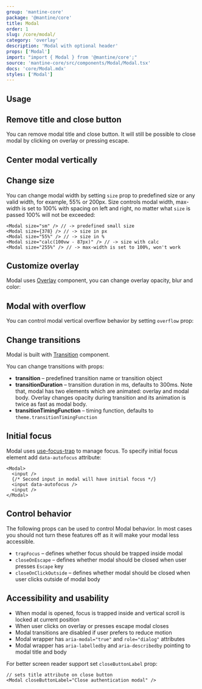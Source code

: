 ```yaml
---
group: 'mantine-core'
package: '@mantine/core'
title: Modal
order: 1
slug: /core/modal/
category: 'overlay'
description: 'Modal with optional header'
props: ['Modal']
import: "import { Modal } from '@mantine/core';"
source: 'mantine-core/src/components/Modal/Modal.tsx'
docs: 'core/Modal.mdx'
styles: ['Modal']
---
```



## Usage

<Demo data={ModalDemos.usage} />

## Remove title and close button

You can remove modal title and close button.
It will still be possible to close modal by clicking on overlay or pressing escape.

<Demo data={ModalDemos.header} />

## Center modal vertically

<Demo data={ModalDemos.centered} />

## Change size

You can change modal width by setting `size` prop to predefined size or any valid width, for example, 55% or 200px.
Size controls modal width, max-width is set to 100% with spacing on left and right, no matter what `size` is passed 100% will not be exceeded:

```tsx
<Modal size="sm" /> // -> predefined small size
<Modal size={378} /> // -> size in px
<Modal size="55%" /> // -> size in %
<Modal size="calc(100vw - 87px)" /> // -> size with calc
<Modal size="255%" /> // -> max-width is set to 100%, won't work
```

<Demo data={ModalDemos.sizes} />

## Customize overlay

Modal uses [Overlay](/core/overlay/) component, you can change overlay opacity, blur and color:

<Demo data={ModalDemos.overlay} />

## Modal with overflow

You can control modal vertical overflow behavior by setting `overflow` prop:

<Demo data={ModalDemos.overflow} />

## Change transitions

Modal is built with [Transition](/core/transition/) component.

You can change transitions with props:

- **transition** – predefined transition name or transition object
- **transitionDuration** – transition duration in ms, defaults to 300ms. Note that, modal has two elements which are animated: overlay and modal body. Overlay changes opacity during transition and its animation is twice as fast as modal body.
- **transitionTimingFunction** – timing function, defaults to `theme.transitionTimingFunction`

<Demo data={ModalDemos.transitions} />

## Initial focus

Modal uses [use-focus-trap](/hooks/use-focus-trap/) to manage focus.
To specify initial focus element add `data-autofocus` attribute:

```tsx
<Modal>
  <input />
  {/* Second input in modal will have initial focus */}
  <input data-autofocus />
  <input />
</Modal>
```

## Control behavior

The following props can be used to control Modal behavior.
In most cases you should not turn these features off as it will make your modal less accessible.

- `trapFocus` – defines whether focus should be trapped inside modal
- `closeOnEscape` – defines whether modal should be closed when user presses `Escape` key
- `closeOnClickOutside` – defines whether modal should be closed when user clicks outside of modal body

## Accessibility and usability

- When modal is opened, focus is trapped inside and vertical scroll is locked at current position
- When user clicks on overlay or presses escape modal closes
- Modal transitions are disabled if user prefers to reduce motion
- Modal wrapper has `aria-modal="true"` and `role="dialog"` attributes
- Modal wrapper has `aria-labelledby` and `aria-describedby` pointing to modal title and body

For better screen reader support set `closeButtonLabel` prop:

```tsx
// sets title attribute on close button
<Modal closeButtonLabel="Close authentication modal" />
```
